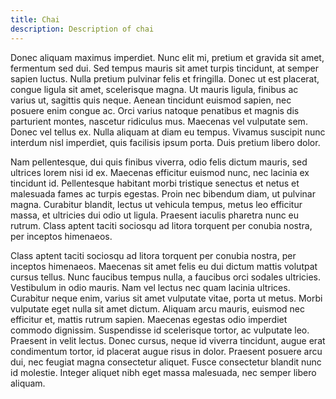 ```yaml
---
title: Chai
description: Description of chai
---
```


Donec aliquam maximus imperdiet. Nunc elit mi, pretium et gravida sit amet, fermentum sed dui. Sed tempus mauris sit amet turpis tincidunt, at semper sapien luctus. Nulla pretium pulvinar felis et fringilla. Donec ut est placerat, congue ligula sit amet, scelerisque magna. Ut mauris ligula, finibus ac varius ut, sagittis quis neque. Aenean tincidunt euismod sapien, nec posuere enim congue ac. Orci varius natoque penatibus et magnis dis parturient montes, nascetur ridiculus mus. Maecenas vel vulputate sem. Donec vel tellus ex. Nulla aliquam at diam eu tempus. Vivamus suscipit nunc interdum nisl imperdiet, quis facilisis ipsum porta. Duis pretium libero dolor.

Nam pellentesque, dui quis finibus viverra, odio felis dictum mauris, sed ultrices lorem nisi id ex. Maecenas efficitur euismod nunc, nec lacinia ex tincidunt id. Pellentesque habitant morbi tristique senectus et netus et malesuada fames ac turpis egestas. Proin nec bibendum diam, ut pulvinar magna. Curabitur blandit, lectus ut vehicula tempus, metus leo efficitur massa, et ultricies dui odio ut ligula. Praesent iaculis pharetra nunc eu rutrum. Class aptent taciti sociosqu ad litora torquent per conubia nostra, per inceptos himenaeos.

Class aptent taciti sociosqu ad litora torquent per conubia nostra, per inceptos himenaeos. Maecenas sit amet felis eu dui dictum mattis volutpat cursus tellus. Nunc faucibus tempus nulla, a faucibus orci sodales ultricies. Vestibulum in odio mauris. Nam vel lectus nec quam lacinia ultrices. Curabitur neque enim, varius sit amet vulputate vitae, porta ut metus. Morbi vulputate eget nulla sit amet dictum. Aliquam arcu mauris, euismod nec efficitur et, mattis rutrum sapien. Maecenas egestas odio imperdiet commodo dignissim. Suspendisse id scelerisque tortor, ac vulputate leo. Praesent in velit lectus. Donec cursus, neque id viverra tincidunt, augue erat condimentum tortor, id placerat augue risus in dolor. Praesent posuere arcu dui, nec feugiat magna consectetur aliquet. Fusce consectetur blandit nunc id molestie. Integer aliquet nibh eget massa malesuada, nec semper libero aliquam.
